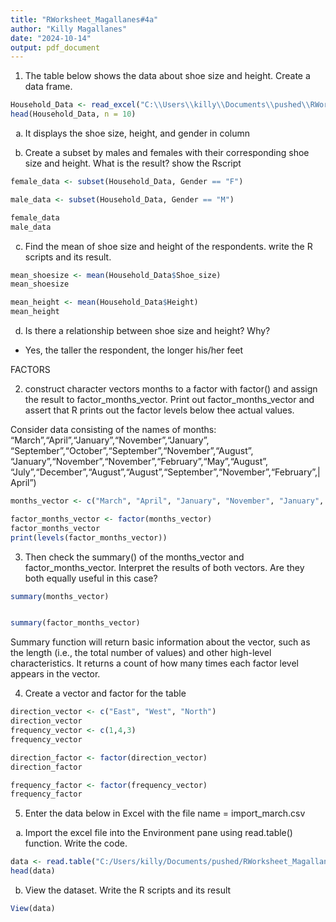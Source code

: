 ```yaml
---
title: "RWorksheet_Magallanes#4a"
author: "Killy Magallanes"
date: "2024-10-14"
output: pdf_document
---
```


1. The table below shows the data about shoe size and height. Create a data frame. 


```r
Household_Data <- read_excel("C:\\Users\\killy\\Documents\\pushed\\RWorksheet_Magallanes#4a\\household_Data.xlsx")
head(Household_Data, n = 10)
```
a. It displays the shoe size, height, and gender in column

b. Create a subset by males and females with their corresponding shoe size and height. What is the result? show the Rscript
```r
female_data <- subset(Household_Data, Gender == "F")

male_data <- subset(Household_Data, Gender == "M")

female_data
male_data
```

c. Find the mean of shoe size  and height of the respondents. write the R scripts  and its result.

```r
mean_shoesize <- mean(Household_Data$Shoe_size)
mean_shoesize

mean_height <- mean(Household_Data$Height)
mean_height
```
d. Is there a relationship between shoe size and height? Why?

- Yes, the taller the respondent, the longer his/her feet

FACTORS

2. construct character vectors months to a factor with factor() and assign the result to factor_months_vector. Print out factor_months_vector and assert that R prints out the factor levels below thee actual values.

Consider data consisting of the names of months:
"March","April","January","November","January",
"September","October","September","November","August",
"January","November","November","February","May","August", "July","December","August","August","September","November","February",|
April")

```r
months_vector <- c("March", "April", "January", "November", "January", "September", "October", "September", "November", "August", "January", "November", "November", "February", "May", "August", "July", "December", "August", "August", "September", "November", "February", "April")

factor_months_vector <- factor(months_vector)
factor_months_vector
print(levels(factor_months_vector))
```
3. Then check the summary() of the months_vector and factor_months_vector. Interpret the results of both vectors. Are they both equally useful in this  case?


```r
summary(months_vector)


summary(factor_months_vector)
```
Summary function will return basic information about the vector, such as the length (i.e., the total number of values) and other high-level characteristics. It returns a count of how many times each factor level appears in the vector.


4. Create a vector and factor for the table
```r
direction_vector <- c("East", "West", "North")
direction_vector
frequency_vector <- c(1,4,3)
frequency_vector

direction_factor <- factor(direction_vector)
direction_factor

frequency_factor <- factor(frequency_vector)
frequency_factor
```

5. Enter the data below in Excel with the file name = import_march.csv

a. Import the excel file into the Environment pane using read.table() function. Write the code.
```r
data <- read.table("C:/Users/killy/Documents/pushed/RWorksheet_Magallanes#4a/import_march.csv", header=TRUE, sep=",",stringsAsFactors = FALSE)
head(data)

```

b. View the dataset. Write the R scripts and its result

```r
View(data)
```





